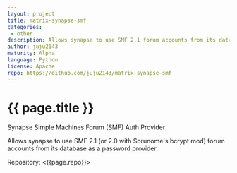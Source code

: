 ```yaml
---
layout: project
title: matrix-synapse-smf
categories: 
 - other
description: Allows synapse to use SMF 2.1 forum accounts from its database as a password provider
author: juju2143
maturity: Alpha
language: Python
license: Apache
repo: https://github.com/juju2143/matrix-synapse-smf
---
```


# {{ page.title }}
Synapse Simple Machines Forum (SMF) Auth Provider

Allows synapse to use SMF 2.1 (or 2.0 with Sorunome's bcrypt mod) forum accounts from its database as a password provider.

Repository: <{{page.repo}}>
